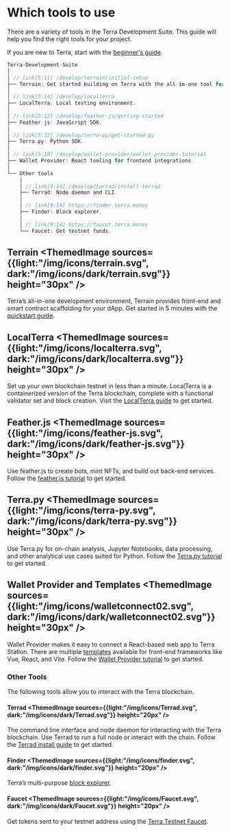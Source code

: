 
# Which tools to use

There are a variety of tools in the Terra Development Suite. This guide will help you find the right tools for your project.

If you are new to Terra, start with the [beginner's guide](./get-started.mdx).

```rust
Terra-Development-Suite
│
│ // link[5:11] /develop/terrain/initial-setup
├── Terrain: Get started building on Terra with the all-in-one tool for dApp development.
│
│ // link[5:14] /develop/localterra
├── LocalTerra: Local testing environment.
│
│ // link[5:12] /develop/feather-js/getting-started
├── Feather.js: JavaScript SDK.
│
│ // link[5:12] /develop/terra-py/get-started-py
├── Terra.py: Python SDK.
│
│ // link[5:19] /develop/wallet-provider/wallet-provider-tutorial
├── Wallet Provider: React tooling for frontend integrations.
│
└── Other tools
    │
    │ // link[9:14] /develop/terrad/install-terrad
    ├── Terrad: Node daemon and CLI.
    │
    │ // link[9:14] https://finder.terra.money
    ├── Finder: Block explorer.
    │
    │ // link[9:14] https://faucet.terra.money
    └── Faucet: Get testnet funds.
```

## Terrain <ThemedImage sources={{light:"/img/icons/terrain.svg", dark:"/img/icons/dark/terrain.svg"}} height="30px" />

Terra’s all-in-one development environment, Terrain provides front-end and smart contract scaffolding for your dApp. Get started in 5 minutes with the [quickstart guide](./get-started.mdx).

## LocalTerra <ThemedImage sources={{light:"/img/icons/localterra.svg", dark:"/img/icons/dark/localterra.svg"}} height="30px" />

Set up your own blockchain testnet in less than a minute. LocalTerra is a containerized version of the Terra blockchain, complete with a functional validator set and block creation. Visit the [LocalTerra guide](terrain/using-terrain-localterra.mdx) to get started.

## Feather.js <ThemedImage sources={{light:"/img/icons/feather-js.svg", dark:"/img/icons/dark/feather-js.svg"}} height="30px" />

Use feather.js to create bots, mint NFTs, and build out back-end services. Follow the [feather.js tutorial](feather-js/getting-started.mdx) to get started.

## Terra.py <ThemedImage sources={{light:"/img/icons/terra-py.svg", dark:"/img/icons/dark/terra-py.svg"}} height="30px" />

Use Terra.py for on-chain analysis, Jupyter Notebooks, data processing, and other analytical use cases suited for Python. Follow the [Terra.py tutorial](https://terra-money.github.io/terra.py/tutorial.html) to get started.

## Wallet Provider and Templates <ThemedImage sources={{light:"/img/icons/walletconnect02.svg", dark:"/img/icons/dark/walletconnect02.svg"}} height="30px" />

Wallet Provider makes it easy to connect a React-based web app to Terra Station. There are multiple [templates](https://templates.terra.money/) available for front-end frameworks like Vue, React, and Vite. Follow the [Wallet Provider tutorial](wallet-provider/wallet-provider-tutorial.mdx) to get started.

### Other Tools

The following tools allow you to interact with the Terra blockchain.

#### Terrad <ThemedImage sources={{light:"/img/icons/Terrad.svg", dark:"/img/icons/dark/Terrad.svg"}} height="20px" />

The command line interface and node daemon for interacting with the Terra blockchain. Use Terrad to run a full node or interact with the chain. Follow the [Terrad install guide](./terrad/install-terrad.mdx) to get started.

#### Finder <ThemedImage sources={{light:"/img/icons/finder.svg", dark:"/img/icons/dark/finder.svg"}} height="20px" />

Terra’s multi-purpose [block explorer](https://finder.terra.money/).

#### Faucet <ThemedImage sources={{light:"/img/icons/Faucet.svg", dark:"/img/icons/dark/Faucet.svg"}} height="20px" />

Get tokens sent to your testnet address using the [Terra Testnet Faucet](https://faucet.terra.money).

